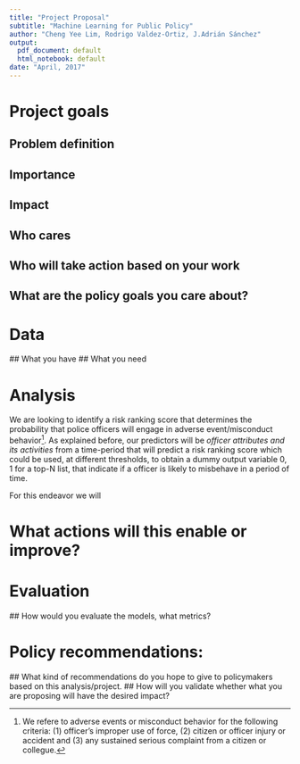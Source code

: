```yaml
---
title: "Project Proposal"
subtitle: "Machine Learning for Public Policy"
author: "Cheng Yee Lim, Rodrigo Valdez-Ortiz, J.Adrián Sánchez"
output:
  pdf_document: default
  html_notebook: default
date: "April, 2017"
---
```


# Project goals

## Problem definition
## Importance
## Impact
## Who cares
## Who will take action based on your work
## What are the policy goals you care about?

# Data
  ## What you have
  ## What you need

# Analysis

We are looking to identify a risk ranking score that determines the probability that police officers will engage in adverse event/misconduct behavior^[We refere to adverse events or misconduct behavior for the following criteria: (1) officer's improper use of force, (2) citizen or officer injury or accident and (3) any sustained serious complaint from a citizen or collegue.]. As explained before, our predictors will be *officer attributes and its activities* from a time-period that will predict a risk ranking score which could be used, at different thresholds, to obtain a dummy output variable ${0,1}$ for a top-N list, that indicate if a officer is likely to misbehave in a period of time. 

For this endeavor we will 

# What actions will this enable or improve?

# Evaluation
  ## How would you evaluate the models, what metrics? 

# Policy recommendations: 
  ## What kind of recommendations do you hope to give to policymakers based on this analysis/project. 
  ## How will you validate whether what you are proposing will have the desired impact?